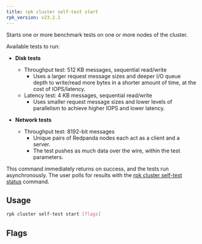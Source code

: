 ```yaml
---
title: rpk cluster self-test start
rpk_version: v23.2.1
---
```


<head>
  <meta name="title" content="rpk cluster self-test start | Redpanda Docs" />
  <meta name="description" content="Reference for the 'rpk cluster self-test start' command. Starts one or more benchmark tests on one or more nodes of the cluster." />
  <link rel="canonical" href="https://docs.redpanda.com/docs/reference/rpk/rpk-cluster/rpk-cluster-self-test-start/" />
</head>

Starts one or more benchmark tests on one or more nodes of the cluster. 

Available tests to run:

- **Disk tests**
  - Throughput test: 512 KB messages, sequential read/write
    - Uses a larger request message sizes and deeper I/O queue depth to write/read more bytes in a shorter amount of time, at the cost of IOPS/latency.
  - Latency test: 4 KB messages, sequential read/write
    - Uses smaller request message sizes and lower levels of parallelism to achieve higher IOPS and lower latency.

- **Network tests**
  - Throughput test: 8192-bit messages
    - Unique pairs of Redpanda nodes each act as a client and a server.
    - The test pushes as much data over the wire, within the test parameters.

This command immediately returns on success, and the tests run asynchronously. The
user polls for results with the [rpk cluster self-test status](../../rpk-cluster/rpk-cluster-self-test-status)
command.

## Usage

```bash
rpk cluster self-test start [flags]
```

## Flags

<!--
[cols=",,",]
|===
|*Value* |*Type* |*Description*

|--disk-duration-ms |duration |uint The in milliseconds of individual
disk test runs (default 30000).

|-h, --help |- |Help for start.

|--network-duration-ms |duration |uint The in milliseconds of individual
network test runs (default 30000).

|--no-confirm |- |Acknowledge warning prompt skipping read from stdin.

|--only-disk-test |- |Runs only the disk benchmarks.

|--only-network-test |- |Runs only network benchmarks.

|--participant-node-ids |- |ints IDs of nodes that the tests will run
on. If not set, tests will run for all node IDs.

|--config |string |Redpanda or rpk config file; default search paths are
~/.config/rpk/rpk.yaml, $PWD, and /etc/redpanda/`redpanda.yaml`.

|-X, --config-opt |stringArray |Override rpk configuration settings; '-X
help' for detail or '-X list' for terser detail.

|--profile |string |rpk profile to use.

|-v, --verbose |- |Enable verbose logging.
|===

-->
